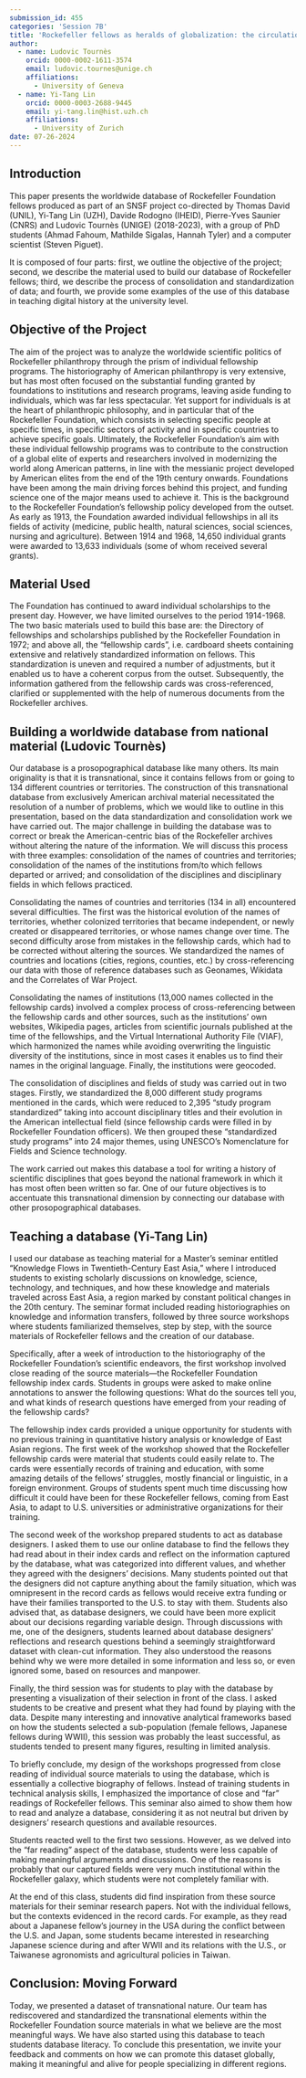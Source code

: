 ```yaml
---
submission_id: 455
categories: 'Session 7B'
title: 'Rockefeller fellows as heralds of globalization: the circulation of elites, knowledge, and practices of modernization (1920–1970s): global history, database connection, and teaching experience'
author:
  - name: Ludovic Tournès
    orcid: 0000-0002-1611-3574
    email: ludovic.tournes@unige.ch
    affiliations:
      - University of Geneva
  - name: Yi-Tang Lin
    orcid: 0000-0003-2688-9445
    email: yi-tang.lin@hist.uzh.ch
    affiliations:
      - University of Zurich
date: 07-26-2024
---
```


## Introduction

This paper presents the worldwide database of Rockefeller Foundation fellows produced as part of an SNSF project co-directed by Thomas David (UNIL), Yi-Tang Lin (UZH), Davide Rodogno (IHEID), Pierre-Yves Saunier (CNRS) and Ludovic Tournès (UNIGE) (2018-2023), with a group of PhD students (Ahmad Fahoum, Mathilde Sigalas, Hannah Tyler) and a computer scientist (Steven Piguet).

It is composed of four parts: first, we outline the objective of the project; second, we describe the material used to build our database of Rockefeller fellows; third, we describe the process of consolidation and standardization of data; and fourth, we provide some examples of the use of this database in teaching digital history at the university level.

## Objective of the Project

The aim of the project was to analyze the worldwide scientific politics of Rockefeller philanthropy through the prism of individual fellowship programs. The historiography of American philanthropy is very extensive, but has most often focused on the substantial funding granted by foundations to institutions and research programs, leaving aside funding to individuals, which was far less spectacular. Yet support for individuals is at the heart of philanthropic philosophy, and in particular that of the Rockefeller Foundation, which consists in selecting specific people at specific times, in specific sectors of activity and in specific countries to achieve specific goals. Ultimately, the Rockefeller Foundation's aim with these individual fellowship programs was to contribute to the construction of a global elite of experts and researchers involved in modernizing the world along American patterns, in line with the messianic project developed by American elites from the end of the 19th century onwards. Foundations have been among the main driving forces behind this project, and funding science one of the major means used to achieve it. This is the background to the Rockefeller Foundation's fellowship policy developed from the outset. As early as 1913, the Foundation awarded individual fellowships in all its fields of activity (medicine, public health, natural sciences, social sciences, nursing and agriculture). Between 1914 and 1968, 14,650 individual grants were awarded to 13,633 individuals (some of whom received several grants).

## Material Used

The Foundation has continued to award individual scholarships to the present day. However, we have limited ourselves to the period 1914-1968. The two basic materials used to build this base are: the Directory of fellowships and scholarships published by the Rockefeller Foundation in 1972; and above all, the “fellowship cards”, i.e. cardboard sheets containing extensive and relatively standardized information on fellows. This standardization is uneven and required a number of adjustments, but it enabled us to have a coherent corpus from the outset. Subsequently, the information gathered from the fellowship cards was cross-referenced, clarified or supplemented with the help of numerous documents from the Rockefeller archives.

## Building a worldwide database from national material (Ludovic Tournès)

Our database is a prosopographical database like many others. Its main originality is that it is transnational, since it contains fellows from or going to 134 different countries or territories. The construction of this transnational database from exclusively American archival material necessitated the resolution of a number of problems, which we would like to outline in this presentation, based on the data standardization and consolidation work we have carried out. The major challenge in building the database was to correct or break the American-centric bias of the Rockefeller archives without altering the nature of the information. We will discuss this process with three examples: consolidation of the names of countries and territories; consolidation of the names of the institutions from/to which fellows departed or arrived; and consolidation of the disciplines and disciplinary fields in which fellows practiced.

Consolidating the names of countries and territories (134 in all) encountered several difficulties. The first was the historical evolution of the names of territories, whether colonized territories that became independent, or newly created or disappeared territories, or whose names change over time. The second difficulty arose from mistakes in the fellowship cards, which had to be corrected without altering the sources. We standardized the names of countries and locations (cities, regions, counties, etc.) by cross-referencing our data with those of reference databases such as Geonames, Wikidata and the Correlates of War Project.

Consolidating the names of institutions (13,000 names collected in the fellowship cards) involved a complex process of cross-referencing between the fellowship cards and other sources, such as the institutions' own websites, Wikipedia pages, articles from scientific journals published at the time of the fellowships, and the Virtual International Authority File (VIAF), which harmonized the names while avoiding overwriting the linguistic diversity of the institutions, since in most cases it enables us to find their names in the original language. Finally, the institutions were geocoded.

The consolidation of disciplines and fields of study was carried out in two stages. Firstly, we standardized the 8,000 different study programs mentioned in the cards, which were reduced to 2,395 “study program standardized” taking into account disciplinary titles and their evolution in the American intellectual field (since fellowship cards were filled in by Rockefeller Foundation officers). We then grouped these “standardized study programs” into 24 major themes, using UNESCO's Nomenclature for Fields and Science technology.

The work carried out makes this database a tool for writing a history of scientific disciplines that goes beyond the national framework in which it has most often been written so far. One of our future objectives is to accentuate this transnational dimension by connecting our database with other prosopographical databases.

## Teaching a database (Yi-Tang Lin)

I used our database as teaching material for a Master's seminar entitled "Knowledge Flows in Twentieth-Century East Asia," where I introduced students to existing scholarly discussions on knowledge, science, technology, and techniques, and how these knowledge and materials traveled across East Asia, a region marked by constant political changes in the 20th century. The seminar format included reading historiographies on knowledge and information transfers, followed by three source workshops where students familiarized themselves, step by step, with the source materials of Rockefeller fellows and the creation of our database.

Specifically, after a week of introduction to the historiography of the Rockefeller Foundation’s scientific endeavors, the first workshop involved close reading of the source materials—the Rockefeller Foundation fellowship index cards. Students in groups were asked to make online annotations to answer the following questions: What do the sources tell you, and what kinds of research questions have emerged from your reading of the fellowship cards?

The fellowship index cards provided a unique opportunity for students with no previous training in quantitative history analysis or knowledge of East Asian regions. The first week of the workshop showed that the Rockefeller fellowship cards were material that students could easily relate to. The cards were essentially records of training and education, with some amazing details of the fellows’ struggles, mostly financial or linguistic, in a foreign environment. Groups of students spent much time discussing how difficult it could have been for these Rockefeller fellows, coming from East Asia, to adapt to U.S. universities or administrative organizations for their training.

The second week of the workshop prepared students to act as database designers. I asked them to use our online database to find the fellows they had read about in their index cards and reflect on the information captured by the database, what was categorized into different values, and whether they agreed with the designers’ decisions. Many students pointed out that the designers did not capture anything about the family situation, which was omnipresent in the record cards as fellows would receive extra funding or have their families transported to the U.S. to stay with them. Students also advised that, as database designers, we could have been more explicit about our decisions regarding variable design. Through discussions with me, one of the designers, students learned about database designers' reflections and research questions behind a seemingly straightforward dataset with clean-cut information. They also understood the reasons behind why we were more detailed in some information and less so, or even ignored some, based on resources and manpower.

Finally, the third session was for students to play with the database by presenting a visualization of their selection in front of the class. I asked students to be creative and present what they had found by playing with the data. Despite many interesting and innovative analytical frameworks based on how the students selected a sub-population (female fellows, Japanese fellows during WWII), this session was probably the least successful, as students tended to present many figures, resulting in limited analysis.

To briefly conclude, my design of the workshops progressed from close reading of individual source materials to using the database, which is essentially a collective biography of fellows. Instead of training students in technical analysis skills, I emphasized the importance of close and "far" readings of Rockefeller fellows. This seminar also aimed to show them how to read and analyze a database, considering it as not neutral but driven by designers' research questions and available resources.

Students reacted well to the first two sessions. However, as we delved into the "far reading" aspect of the database, students were less capable of making meaningful arguments and discussions. One of the reasons is probably that our captured fields were very much institutional within the Rockefeller galaxy, which students were not completely familiar with.

At the end of this class, students did find inspiration from these source materials for their seminar research papers. Not with the individual fellows, but the contexts evidenced in the record cards. For example, as they read about a Japanese fellow’s journey in the USA during the conflict between the U.S. and Japan, some students became interested in researching Japanese science during and after WWII and its relations with the U.S., or Taiwanese agronomists and agricultural policies in Taiwan.

## Conclusion: Moving Forward

Today, we presented a dataset of transnational nature. Our team has rediscovered and standardized the transnational elements within the Rockefeller Foundation source materials in what we believe are the most meaningful ways. We have also started using this database to teach students database literacy. To conclude this presentation, we invite your feedback and comments on how we can promote this dataset globally, making it meaningful and alive for people specializing in different regions.